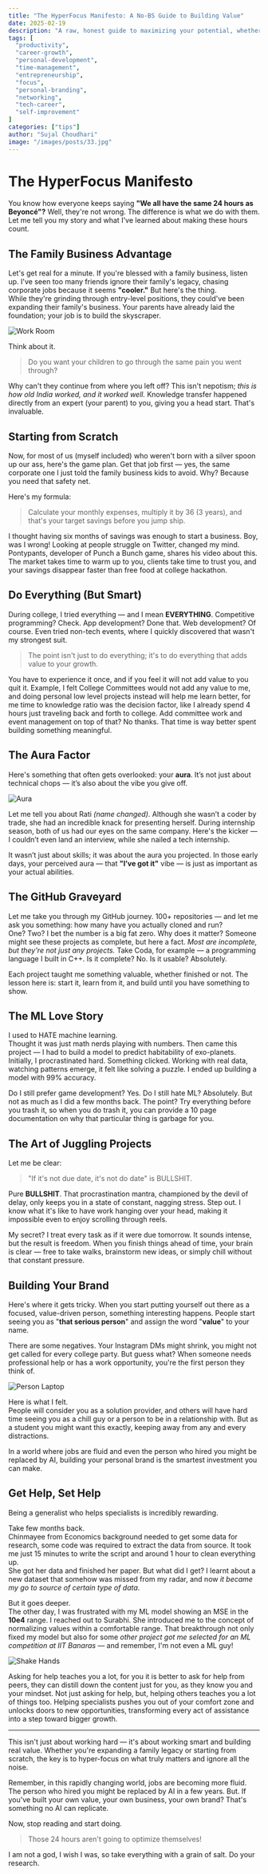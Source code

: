 ```yaml
---
title: "The HyperFocus Manifesto: A No-BS Guide to Building Value"
date: 2025-02-19
description: "A raw, honest guide to maximizing your potential, whether you're starting from scratch or building on family legacy. Learn how to optimize your time, build your brand, and create real value in a world where even your hiring manager might be replaced by AI."
tags: [
  "productivity",
  "career-growth",
  "personal-development",
  "time-management",
  "entrepreneurship",
  "focus",
  "personal-branding",
  "networking",
  "tech-career",
  "self-improvement"
]
categories: ["tips"]
author: "Sujal Choudhari"
image: "/images/posts/33.jpg"
---
```


# The HyperFocus Manifesto

You know how everyone keeps saying **"We all have the same 24 hours as Beyoncé"?**
Well, they're not wrong.
The difference is what we do with them.
Let me tell you my story and what I've learned about making these hours count.

## The Family Business Advantage

Let's get real for a minute.
If you're blessed with a family business, listen up.
I've seen too many friends ignore their family's legacy, chasing corporate jobs because it seems **"cooler."**
But here's the thing.  
While they're grinding through entry-level positions, they could've been expanding their family's business.
Your parents have already laid the foundation;
your job is to build the skyscraper.

![Work Room](/images/posts/work_room.jpg)


Think about it.
> Do you want your children to go through the same pain you went through?  

Why can't they continue from where you left off?
This isn't nepotism;
*this is how old India worked, and it worked well.*
Knowledge transfer happened directly from an expert (your parent) to you, giving you a head start.
That's invaluable.

## Starting from Scratch

Now, for most of us (myself included) who weren't born with a silver spoon up our ass, here's the game plan.
Get that job first — yes, the same corporate one I just told the family business kids to avoid.
Why?
Because you need that safety net.  

Here's my formula: 
> Calculate your monthly expenses, multiply it by 36 (3 years), and that's your target savings before you jump ship.

I thought having six months of savings was enough to start a business. 
Boy, was I wrong!
Looking at people struggle on Twitter, changed my mind.
Pontypants, developer of Punch a Bunch game, shares his video about this. 
The market takes time to warm up to you, clients take time to trust you, and your savings disappear faster than free food at college hackathon.

## Do Everything (But Smart)

During college, I tried everything — and I mean **EVERYTHING**.
Competitive programming?
Check.
App development?
Done that.
Web development?
Of course.
Even tried non-tech events, where I quickly discovered that wasn't my strongest suit.
> The point isn't just to do everything; it's to do everything that adds value to your growth.

You have to experience it once, and if you feel it will not add value to you quit it.
Example, I felt College Committees would not add any value to me, and doing personal low level projects instead will help me learn better, for me time to knowledge ratio was the decision factor, like I already spend 4 hours just traveling back and forth to college.
Add committee work and event management on top of that?
No thanks.
That time is way better spent building something meaningful.

## The Aura Factor

Here's something that often gets overlooked: your **aura**.
It’s not just about technical chops — it’s also about the vibe you give off.  


![Aura](/images/posts/aura.jpg)

Let me tell you about Rati *(name changed)*.
Although she wasn’t a coder by trade, she had an incredible knack for presenting herself.
During internship season, both of us had our eyes on the same company.
Here's the kicker — I couldn’t even land an interview, while she nailed a tech internship.  
  
It wasn’t just about skills;
it was about the aura you projected.
In those early days, your perceived aura — that **"I’ve got it"** vibe — is just as important as your actual abilities.

## The GitHub Graveyard

Let me take you through my GitHub journey.
100+ repositories — and let me ask you something: how many have you actually cloned and run?  
One?
Two?
I bet the number is a big fat zero.
Why does it matter?
Someone might see these projects as complete, but here a fact.
*Most are incomplete, but they're not just any projects.*
Take Coda, for example — a programming language I built in C++.
Is it complete?
No.
Is it usable?
Absolutely.

Each project taught me something valuable, whether finished or not.
The lesson here is: start it, learn from it, and build until you have something to show.

## The ML Love Story

I used to HATE machine learning.  
Thought it was just math nerds playing with numbers.
Then came this project — I had to build a model to predict habitability of exo-planets.  
Initially, I procrastinated hard.
Something clicked.
Working with real data, watching patterns emerge, it felt like solving a puzzle.
I ended up building a model with 99% accuracy.  

Do I still prefer game development?
Yes.
Do I still hate ML?
Absolutely.
But not as much as I did a few months back.
The point?
Try everything before you trash it, so when you do trash it, you can provide a 10 page documentation on why that particular thing is garbage for you.

## The Art of Juggling Projects

Let me be clear: 
> "If it's not due date, it's not do date" is BULLSHIT.

Pure **BULLSHIT**.
That procrastination mantra, championed by the devil of delay, only keeps you in a state of constant, nagging stress.
Step out.
I know what it's like to have work hanging over your head, making it impossible even to enjoy scrolling through reels.  

My secret?
I treat every task as if it were due tomorrow.
It sounds intense, but the result is freedom.
When you finish things ahead of time, your brain is clear — free to take walks, brainstorm new ideas, or simply chill without that constant pressure.

## Building Your Brand

Here's where it gets tricky.
When you start putting yourself out there as a focused, value-driven person, something interesting happens.
People start seeing you as "**that serious person**" and assign the word "**value**" to your name.  

There are some negatives.
Your Instagram DMs might shrink, you might not get called for every college party. 
But guess what?
When someone needs professional help or has a work opportunity, you're the first person they think of.  

![Person Laptop](/images/posts/person_laptop.jpg)


Here is what I felt.  
People will consider you as a solution provider, and others will have hard time seeing you as a chill guy or a person to be in a relationship with.
But as a student you might want this exactly, keeping away from any and every distractions.

In a world where jobs are fluid and even the person who hired you might be replaced by AI, building your personal brand is the smartest investment you can make.

## Get Help, Set Help

Being a generalist who helps specialists is incredibly rewarding. 

Take few months back.  
Chinmayee from Economics background needed to get some data for research, some code was required to extract the data from source.
It took me just 15 minutes to write the script and around 1 hour to clean everything up.  
She got her data and finished her paper. 
But what did I get?
I learnt about a new dataset that somehow was missed from my radar, and now *it became my go to source of certain type of data*.

But it goes deeper.  
The other day, I was frustrated with my ML model showing an MSE in the **10e4** range.
I reached out to Surabhi.
She introduced me to the concept of normalizing values within a comfortable range.
That breakthrough not only fixed my model but also for some *other project got me selected for an ML competition at IIT Banaras* — and remember, I'm not even a ML guy!

![Shake Hands](/images/posts/shake_hands.jpg)


Asking for help teaches you a lot, for you it is better to ask for help from peers, they can distill down the content just for you, as they know you and your mindset.
Not just asking for help, but, helping others teaches you a lot of things too.
Helping specialists pushes you out of your comfort zone and unlocks doors to new opportunities, transforming every act of assistance into a step toward bigger growth.

---

This isn't just about working hard — it's about working smart and building real value.
Whether you're expanding a family legacy or starting from scratch, the key is to hyper-focus on what truly matters and ignore all the noise.

Remember, in this rapidly changing world, jobs are becoming more fluid.
The person who hired you might be replaced by AI in a few years.
But.
If you've built your own value, your own business, your own brand?
That's something no AI can replicate.

Now, stop reading and start doing.  
> Those 24 hours aren't going to optimize themselves!

I am not a god, I wish I was, so take everything with a grain of salt.
Do your research.

